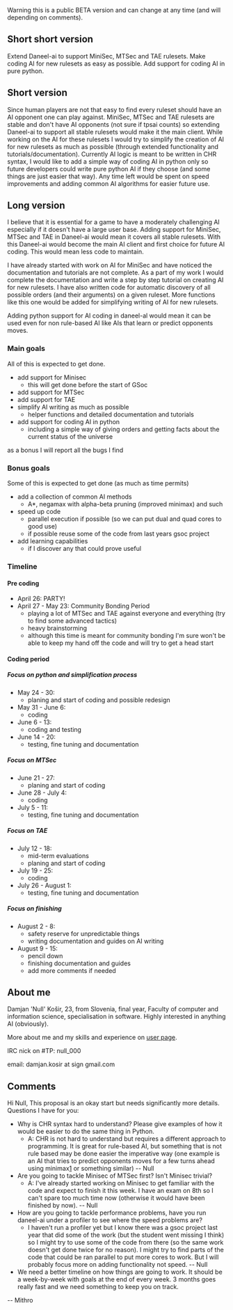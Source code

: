 Warning this is a public BETA version and can change at any time (and will depending on comments).


== Short short version ==

Extend Daneel-ai to support MiniSec, MTSec and TAE rulesets. Make coding AI for new rulesets as easy as possible. Add support for coding AI in pure python.

== Short version ==

Since human players are not that easy to find every ruleset should have an AI opponent one can play against. MiniSec, MTSec and TAE rulesets are stable and don't have AI opponents (not sure if tpsai counts) so extending Daneel-ai to support all stable rulesets would make it the main client. While working on the AI for these rulesets I would try to simplify the creation of AI for new rulesets as much as possible (through extended functionality and tutorials/documentation). Currently AI logic is meant to be written in CHR syntax, I would like to add a simple way of coding AI in python only so future developers could write pure python AI if they choose (and some things are just easier that way). Any time left would be spent on speed improvements and adding common AI algorithms for easier future use.

== Long version ==

I believe that it is essential for a game to have a moderately challenging AI especially if it doesn't have a large user base.
Adding support for MiniSec, MTSec and TAE in Daneel-ai would mean it covers all stable rulesets.
With this Daneel-ai would become the main AI client and first choice for future AI coding. This would mean less code to maintain.

I have already started with work on AI for MiniSec and have noticed the documentation and tutorials are not complete. As a part of my work I would complete the documentation and write a step by step tutorial on creating AI for new rulesets.
I have also written code for automatic discovery of all possible orders (and their arguments) on a given ruleset. More functions like this one would be added for simplifying writing of AI for new rulesets.

Adding python support for AI coding in daneel-al would mean it can be used even for non rule-based AI like AIs that learn or predict opponents moves.

=== Main goals ===
All of this is expected to get done.

* add support for Minisec
** this will get done before the start of GSoc 
* add support for MTSec
* add support for TAE
* simplify AI writing as much as possible
** helper functions and detailed documentation and tutorials
* add support for coding AI in python
** including a simple way of giving orders and getting facts about the current status of the universe

as a bonus I will report all the bugs I find

=== Bonus goals ===
Some of this is expected to get done (as much as time permits)

* add a collection of common AI methods
** A*, negamax with alpha-beta pruning (improved minimax) and such
* speed up code
** parallel execution if possible (so we can put dual and quad cores to good use)
** if possible reuse some of the code from last years gsoc project
* add learning capabilities
** if I discover any that could prove useful

=== Timeline ===

==== Pre coding ====

* April 26: PARTY!
* April 27 - May 23: Community Bonding Period
** playing a lot of MTSec and TAE against everyone and everything (try to find some advanced tactics)
** heavy brainstorming
** although this time is meant for community bonding I'm sure won't be able to keep my hand off the code and will try to get a head start

==== Coding period ====

===== Focus on python and simplification process =====
* May 24 - 30:
** planing and start of coding and possible redesign
* May 31 - June 6:
** coding
* June 6 - 13:
** coding and testing
* June 14 - 20:
** testing, fine tuning and documentation

===== Focus on MTSec =====
* June 21 - 27:
** planing and start of coding
* June 28 - July 4:
** coding
* July 5 - 11:
** testing, fine tuning  and documentation

===== Focus on TAE =====
* July 12 - 18:
** mid-term evaluations
** planing and start of coding
* July 19 - 25:
** coding
* July 26 - August 1:
** testing, fine tuning and documentation

===== Focus on finishing =====
* August 2 - 8:
** safety reserve for unpredictable things
** writing documentation and guides on AI writing
* August 9 - 15:
** pencil down
** finishing documentation and guides
** add more comments if needed

== About me ==

Damjan 'Null' Košir, 23, from Slovenia, final year, Faculty of computer and information science, specialisation in software.
Highly interested in anything AI (obviously).

More about me and my skills and experience on [[User:Null|user page]].


IRC nick on #TP: null_000

email: damjan.kosir at sign gmail.com

== Comments ==

Hi Null, This proposal is an okay start but needs significantly more details. Questions I have for you:

* Why is CHR syntax hard to understand? Please give examples of how it would be easier to do the same thing in Python. 
** A: CHR is not hard to understand but requires a different approach to programming. It is great for rule-based AI, but something that is not rule based may be done easier the imperative way (one example is an AI that tries to predict opponents moves for a few turns ahead using minimax[http://en.wikipedia.org/wiki/Minimax] or something similar) -- Null
* Are you going to tackle Minisec of MTSec first? Isn't Minisec trivial?
** A: I've already started working on Minisec to get familiar with the code and expect to finish it this week. I have an exam on 8th so I can't spare too much time now (otherwise it would have been finished by now). -- Null
* How are you going to tackle performance problems, have you run daneel-ai under a profiler to see where the speed problems are?
** I haven't run a profiler yet but I know there was a gsoc project last year that did some of the work (but the student went missing I think) so I might try to use some of the code from there (so the same work doesn't get done twice for no reason). I might try to find parts of the code that could be ran parallel to put more cores to work. But I will probably focus more on adding functionality not speed. -- Null
* We need a better timeline on how things are going to work. It should be a week-by-week with goals at the end of every week. 3 months goes really fast and we need something to keep you on track.

-- Mithro